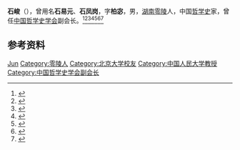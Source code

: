 '''石峻'''（{{bd|1916年|10月|1999年|4月15日}}），曾用名'''石易元'''、'''石凤岗'''，字'''柏宓'''，男，[[湖南|湖南]][[零陵县|零陵]]人，中国[[哲学史|哲学史]]家，曾任[[中国哲学史学会|中国哲学史学会]]副会长。<ref>{{Cite book|title=湖南大辞典|author=禹舜主编; 朱益民, 姚洪波, 易延绶等副主编|publisher=新华出版社|year=1995|isbn=|location=北京|pages=}}</ref><ref>{{Cite book|title=民国人物大辞典|author=徐友春主编; 蔡鸿源, 周兴培副主编|publisher=河北人民出版社|year=1991|isbn=|location=石家庄|pages=}}</ref><ref>{{Cite book|title=湖南百科全书|author=禹舜主编; 洪期钧副主编|publisher=岳麓书社|year=1999|isbn=|location=长沙|pages=}}</ref><ref>{{Cite book|title=中国当代文化名人小传|author=伍杰主编; 崔运玺, 王伟华, 周昌喜副主编|publisher=辽宁人民出版社|year=1993|isbn=9787205022938|location=沈阳|pages=}}</ref><ref>{{Cite book|title=20世纪中华人物名字号辞典|author=周家珍编著|publisher=法律出版社|year=2000|isbn=9787503628320|location=北京|pages=}}</ref><ref>{{Cite book|title=中华当代文化名人大辞典|author=张品兴, 殷登祥, 陈有进等主编|publisher=中国广播电视出版社|year=1992|isbn=9787504315137|location=北京|pages=}}</ref><ref>{{Cite web|title=石峻与中国哲学研究|url=http://www.gmw.cn/01gmrb/1999-06/18/GB/18091%5EGM5-1810.HTM|accessdate=2021-01-18|work=光明日报|archive-date=2021-01-27|archive-url=https://web.archive.org/web/20210127200708/http://www.gmw.cn/01gmrb/1999-06/18/GB/18091%5EGM5-1810.HTM|dead-url=no}}</ref>

== 参考资料 ==
{{reflist}}

{{中国人物小作品}}
{{Navboxes
| title  = 石峻在[[中国哲学史学会|中国哲学史学会]]的职务
| list1  =
{{中国哲学史学会第一届理事会}}
}}

{{Authority control}}
{{DEFAULTSORT:Shi石}}
[[Category:石姓|Jun]]
[[Category:零陵人|Category:零陵人]]
[[Category:北京大学校友|Category:北京大学校友]]
[[Category:中国人民大学教授|Category:中国人民大学教授]]
[[Category:中国哲学史学会副会长|Category:中国哲学史学会副会长]]